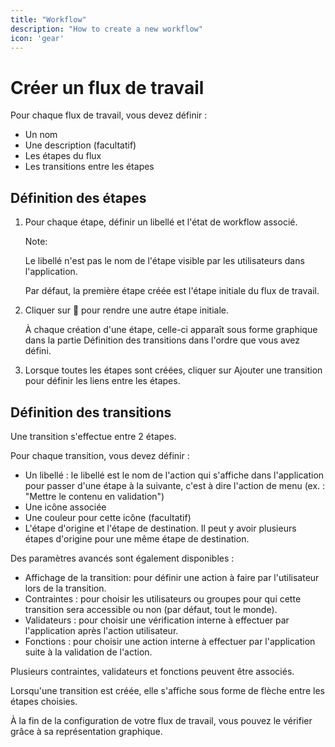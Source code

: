 ```yaml
---
title: "Workflow"
description: "How to create a new workflow"
icon: 'gear'
---
```


# Créer un flux de travail

Pour chaque flux de travail, vous devez définir :

- Un nom
- Une description (facultatif)
- Les étapes du flux
- Les transitions entre les étapes

## Définition des étapes

1. Pour chaque étape, définir un libellé et l'état de workflow associé.

   Note:

   Le libellé n'est pas le nom de l'étape visible par les utilisateurs dans l'application.

   Par défaut, la première étape créée est l'étape initiale du flux de travail.
2. Cliquer sur  pour rendre une autre étape initiale.

   À chaque création d'une étape, celle-ci apparaît sous forme graphique dans la partie Définition des transitions dans l'ordre que vous avez défini.
3. Lorsque toutes les étapes sont créées, cliquer sur Ajouter une transition pour définir les liens entre les étapes.

## Définition des transitions

Une transition s'effectue entre 2 étapes.

Pour chaque transition, vous devez définir :

- Un libellé : le libellé est le nom de l'action qui s'affiche dans l'application pour passer d'une étape à la suivante, c'est à dire l'action de menu (ex. : "Mettre le contenu en validation")
- Une icône associée
- Une couleur pour cette icône (facultatif)
- L'étape d'origine et l'étape de destination. Il peut y avoir plusieurs étapes d'origine pour une même étape de destination.

Des paramètres avancés sont également disponibles :

- Affichage de la transition: pour définir une action à faire par l'utilisateur lors de la transition.
- Contraintes : pour choisir les utilisateurs ou groupes pour qui cette transition sera accessible ou non (par défaut, tout le monde).
- Validateurs : pour choisir une vérification interne à effectuer par l'application après l'action utilisateur.
- Fonctions : pour choisir une action interne à effectuer par l'application suite à la validation de l'action.

Plusieurs contraintes, validateurs et fonctions peuvent être associés.

Lorsqu'une transition est créée, elle s'affiche sous forme de flèche entre les étapes choisies.

À la fin de la configuration de votre flux de travail, vous pouvez le vérifier grâce à sa représentation graphique.